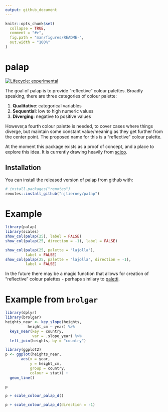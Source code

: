 ```yaml
---
output: github_document
---
```


<!-- README.md is generated from README.Rmd. Please edit that file -->

```r
knitr::opts_chunk$set(
  collapse = TRUE,
  comment = "#>",
  fig.path = "man/figures/README-",
  out.width = "100%"
)
```

# palap

<!-- badges: start -->
[![Lifecycle: experimental](https://img.shields.io/badge/lifecycle-experimental-orange.svg)](https://www.tidyverse.org/lifecycle/#experimental)
<!-- badges: end -->

The goal of palap is to provide "reflective" colour palettes. Broadly speaking, there are three categories of colour palette:

1. **Qualitative**: categorical variables
2. **Sequential**: low to high numeric values
3. **Diverging**: negative to positive values

However,a fourth colour palette is needed, to cover cases where things diverge, but maintain some constant value/meaning as they get further from the center point. The proposed name for this is a "reflective" colour palette.

At the moment this package exists as a proof of concept, and a place to explore this idea. It is currently drawing heavily from [scico](https://github.com/thomasp85/scico).

## Installation

You can install the released version of palap from github with:

``` r
# install.packages("remotes")
remotes::install_github("njtierney/palap")
```

# Example

```r
library(palap)
library(scales)
show_col(palap(25), label = FALSE)
show_col(palap(25, direction = -1), label = FALSE)

show_col(palap(25, palette = "lajolla"), 
         label = FALSE)
show_col(palap(25, palette = "lajolla", direction = -1),
         label = FALSE)
```

In the future there may be a magic function that allows for creation of "reflective" colour palettes - perhaps similary to [paletti](https://github.com/EdwinTh/paletti).

# Example from `brolgar`

```r
library(dplyr)
library(brolgar)
heights_near <- key_slope(heights,
          height_cm ~ year) %>%
  keys_near(key = country,
            var = .slope_year) %>%
  left_join(heights, by = "country")

library(ggplot2)
p <- ggplot(heights_near,
       aes(x = year,
           y = height_cm,
           group = country,
           colour = stat)) +
  geom_line()

p

p + scale_colour_palap_d()

p + scale_colour_palap_d(direction = -1)

```

